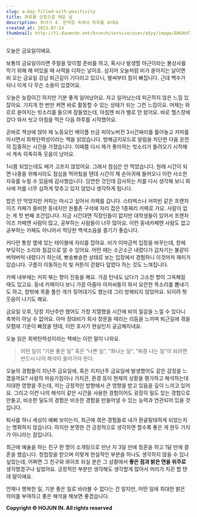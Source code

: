 ```yaml
---
slug: a-day-filled-with-positivity
title: 하루를 긍정으로 채운 날
description: 퇴사기 4. 한적함 속에서 하루를 보내요
created_at: 2023-07-14
thumbnail: http://t1.daumcdn.net/brunch/service/user/aVyy/image/EHSHsF1YUMkh9nR9EVq0aAZSXSg.png
---
```


오늘은 금요일이에요.

보통의 금요일이라면 주말을 맞이할 준비를 하고, 혹시나 발생할 야근이라는 불상사를 막기 위해 해 떠있을 때 사력을 다하는 날이죠. 심지어
오늘처럼 비가 쏟아지는 날이면 비 오는 금요일 강남 퇴근길이 기다리고 있으니, 벌써부터 힘이 빠집니다. 근데 백수가 되니 이게 다 무슨
소용이 있겠어요.

오늘은 늦잠이긴 하지만 기분 좋게 일어났어요. 자고 일어났는데 피곤하지 않은 느낌 있잖아요. 기지개 한 번만 켜면 바로 활동할 수 있는
상태가 되는 그런 느낌이요. 어제는 와르르 쏟아지는 빗소리를 들으며 잠들었는데, 아침엔 비가 별로 안 왔어요. 바로 헬스장에 갔다 와서 씻고
아침을 먹은 다음 하루를 시작했어요.

곧바로 책상에 앉아 제 노동요인 메이플 브금 피아노버전 3시간짜리를 틀어놓고 커피를 마시면서 회복탄력성이라는 책을 읽었습니다. 방해금지모드로
알림을 차단한 다음 온전히 집중하는 시간을 가졌습니다. 이때쯤 다시 제가 좋아하는 빗소리가 들려오기 시작해서 계속 히죽히죽 웃음이 났어요.

1시쯤 되었는데도 배가 고프지 않았어요. 그래서 점심은 안 먹었습니다. 원래 시간이 되면 나중을 위해서라도 점심을 먹어뒀을 텐데 시간이 제
손아귀에 들어오니 이런 사소한 자유를 누릴 수 있음에 감사했습니다. 당연한 것인데 감사하는 저를 다시 생각해 보니 회사에 저를 너무 심하게
맞추고 있지 않았나 생각하게 됩니다.

밥은 안 먹었지만 커피는 마시고 싶어서 카페를 갑니다. 스타벅스나 커피빈 같은 프랜차이즈 카페가 즐비한 동네지만 원룸촌 구석에 자리 잡은
1층짜리 카페로 가요. 사람이 없는 게 첫 번째 조건입니다. 지금 시간대면 직장인들이 없지만 대학생들이 있어서 프랜차이즈 카페엔 사람이
많고, 공부하는 사람들이 너무 많아요. 이런 동네카페엔 사람도 없고 공부하는 카페도 아니어서 적당한 백색소음을 즐기기 좋습니다.

커다란 통창 옆에 있는 테이블에 자리를 잡아요. 비가 이따금씩 입장을 바꾸는데, 창에 부딪히는 소리와 질감으로 알 수 있어요. 어떤 때는
소곤소곤 내렸다가 갑자기는 불같이 버럭버럭 내렸다가 하는데, 뽀송뽀송한 상태로 보는 입장에서 경험하니 이것마저 재미가 있습니다. 구름이
이동하는지 빛 커튼이 걷혔다 덮였다 하는 것도 느껴집니다.

카페 내부에는 커피 볶는 향이 진동을 해요. 가끔 탄내도 났다가 고소한 향이 그윽해질 때도 있고요. 동네 카페이다 보니 가끔 아줌마
아저씨들이 와서 요란한 목소리를 뽐내기도 하고, 창밖에 목줄 풀린 개가 짖어대기도 했는데 그리 방해되지 않았어요. 되이려 헛웃음이 나기도
해요.

금요일 오후, 당장 지난주만 했어도 가장 치열했을 시간에 비의 질감을 느낄 수 있다니 축복이 아닐 수 없어요. 아마 장대비가 회사 창문을
때리는 리듬을 느끼며 퇴근길에 겪을 모험에 기운이 빠졌을 텐데, 이런 호사가 현실인지 궁금해지네요.

오늘 읽은 회복탄력성이라는 책에는 이런 말이 나와요.

> 어떤 일이 “기분 좋은 일” 혹은 “나쁜 일“, ”화나는 일“, ”짜증 나는 일“이 되려면 반드시 나의 해석이 들어가야 한다.

오늘의 경험들이 지난주 금요일에, 혹은 지지난주 금요일에 발생했어도 같은 감정을 느꼈을까요? 사람의 마음가짐이나 가치관, 환경 등이 현재의
상황을 평가하고 해석하는데 지대한 영향을 주는데, 저는 긍정적인 방향에서 큰 영향을 받고 있음을 깊이 느끼고 있어요. 그리고 이런 나의
해석이 같은 시간을 사용한 경험이어도 굉장히 밀도 있는 경험으로 만들고, 비슷한 밀도의 경험은 비슷한 경험을 만들어낼 수 있는 능력과
연관되어 있을 것입니다.

퇴사를 하니 세상이 예뻐 보이는지, 최근에 겪은 경험들로 내가 환골탈태하게 되었는지는 명확하지 않습니다. 하지만 분명한 건 긍정적으로
생각하면 할수록 좋은 게 한두 가지가 아니라는 점입니다.

최근에 예술을 하는 친구 한 명이 소개팅으로 만난 지 3일 만에 청혼을 하고 1달 만에 결혼을 했습니다. 청첩장을 받으며 이렇게 현실적인
부분을 하나도 생각하지 않을 수 있나 싶었는데, 어쩌면 그 친구와 와이프 되실 분은 그 상황에서 **좋은 점과 밝은 면을 위주로**
생각했겠구나 싶었어요. 긍정적인 부분만 생각해도 생각할게 많아서 머리가 지끈 할 텐데 말이에요.

언제나 행복한 일, 기분 좋은 일로 바라볼 수 없다는 건 알지만, 어떤 일에 최대한 밝은 의미를 부여하고 좋은 해석을 해보면 좋겠습니다.

**Copyright © HOJUN IN. All rights reserved**
